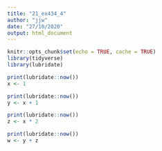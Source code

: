 ```yaml
---
title: "21_ex434_4"
author: "jjw"
date: "27/10/2020"
output: html_document
---
```


```r
knitr::opts_chunk$set(echo = TRUE, cache = TRUE)
library(tidyverse)
library(lubridate)
```



```r

print(lubridate::now())
x <- 1

```


```r

print(lubridate::now())
y <- x + 1

```


```r

print(lubridate::now())
z <- x * 2

```


```r

print(lubridate::now())
w <- y + z

```


